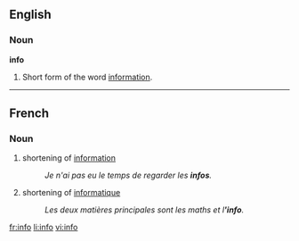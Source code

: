 {{see|.info}}
==English==
===Noun===
'''info'''
# Short form of the word [[information]].

----
==French==
===Noun===
{{fr-noun|f}}
#shortening of [[information]]
#: ''Je n'ai pas eu le temps de regarder les '''infos'''.''
#shortening of [[informatique]]
#: ''Les deux matières principales sont les maths et l''''info'''.''

[[fr:info]]
[[li:info]]
[[vi:info]]